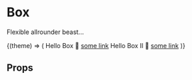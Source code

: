 
<Meta title="Components|Box" />

# Box

Flexible allrounder beast...

<Preview>
  <Story name="default">
    <ThemeContext.Consumer>
      {(theme) => (
        <React.Fragment>
          <Box
            as="span"
            color={theme.colors.green}
            backgroundColor={theme.colors.grey300}
            padding={theme.space.l}
            display="flex"
            flexDirection={['column', 'row']}
            justifyContent="space-between"
            borderRadius={theme.radii.s}
            mb={theme.space.xl}
          >
            <span>Hello Box 🎉</span>
            <a href="#">some link</a>
          </Box>
          <Box
            as="aside"
            color={theme.colors.grey300}
            backgroundColor={theme.colors.grey500}
            padding={theme.space.l}
            display="flex"
            flexDirection={['column', 'row']}
            justifyContent="space-between"
            borderRadius={theme.radii.s}
            marginBottom={theme.space.xl}
            minHeight="400px"
          >
            <span>Hello Box II 🎉</span>
            <a href="#">some link</a>
          </Box>
        </React.Fragment>
      )}
    </ThemeContext.Consumer>
  </Story>
</Preview>

## Props

<Props of={Box} />

